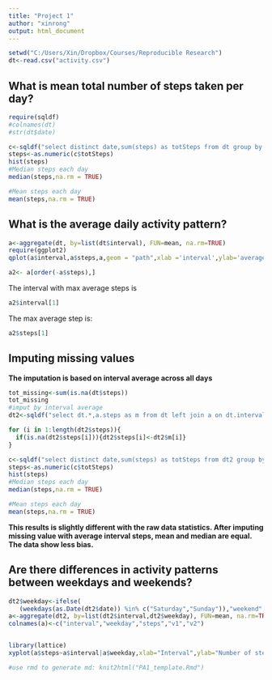 ```yaml
---
title: "Project 1"
author: "xinrong"
output: html_document
---
```

```r
setwd("C:/Users/Xin/Dropbox/Courses/Reproducible Research")
dt<-read.csv("activity.csv")

```


What is mean total number of steps taken per day?
---

```r
require(sqldf)
#colnames(dt)
#str(dt$date)

c<-sqldf("select distinct date,sum(steps) as totSteps from dt group by date") 
steps<-as.numeric(c$totSteps)
hist(steps)
#Median steps each day
median(steps,na.rm = TRUE)

#Mean steps each day
mean(steps,na.rm = TRUE)

```


What is the average daily activity pattern?
---

```r
a<-aggregate(dt, by=list(dt$interval), FUN=mean, na.rm=TRUE)
require(ggplot2)
qplot(a$interval,a$steps,a,geom = "path",xlab ='interval',ylab='average steps')

a2<- a[order(-a$steps),] 

```
The interval with max average steps is
```r
a2$interval[1]
```
The max average step is:
```r
a2$steps[1]
```



Imputing missing values  
---
**The imputation is based on interval average across all days**


```r
tot_missing<-sum(is.na(dt$steps))
tot_missing
#imput by interval average
dt2<-sqldf("select dt.*,a.steps as m from dt left join a on dt.interval=a.interval")

for (i in 1:length(dt2$steps)){
  if(is.na(dt2$steps[i])){dt2$steps[i]<-dt2$m[i]}
}

c<-sqldf("select distinct date,sum(steps) as totSteps from dt2 group by date") 
steps<-as.numeric(c$totSteps)
hist(steps)
#Median steps each day
median(steps,na.rm = TRUE)

#Mean steps each day
mean(steps,na.rm = TRUE)
```
**This results is slightly different with the raw data statistics. After imputing missing value with average interval steps, mean and median are equal. The data show less bias. **


Are there differences in activity patterns between weekdays and weekends?
---

```r
dt2$weekday<-ifelse(
   (weekdays(as.Date(dt2$date)) %in% c("Saturday","Sunday")),"weekend","weekday")
a<-aggregate(dt2, by=list(dt2$interval,dt2$weekday), FUN=mean, na.rm=TRUE)
colnames(a)<-c("interval","weekday","steps","v1","v2")


library(lattice) 
xyplot(a$steps~a$interval|a$weekday,xlab="Interval",ylab="Number of steps",layout=c(1, 2),main="",type=c("l"))

#use rmd to generate md: knit2html("PA1_template.Rmd")
```
